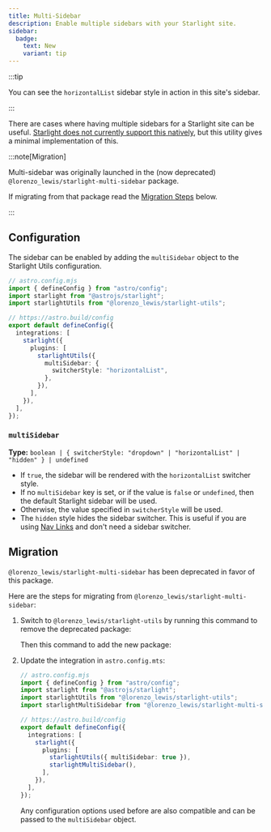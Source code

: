 ```yaml
---
title: Multi-Sidebar
description: Enable multiple sidebars with your Starlight site.
sidebar:
  badge:
    text: New
    variant: tip
---
```


:::tip

You can see the `horizontalList` sidebar style in action in this site's sidebar.

:::

There are cases where having multiple sidebars for a Starlight site can be useful. [Starlight does not currently support this natively](https://github.com/withastro/starlight/discussions/959), but this utility gives a minimal implementation of this.

:::note[Migration]

Multi-sidebar was originally launched in the (now deprecated) `@lorenzo_lewis/starlight-multi-sidebar` package.

If migrating from that package read the [Migration Steps](#migration) below.

:::

## Configuration

The sidebar can be enabled by adding the `multiSidebar` object to the Starlight Utils configuration.

```ts {12-14}
// astro.config.mjs
import { defineConfig } from "astro/config";
import starlight from "@astrojs/starlight";
import starlightUtils from "@lorenzo_lewis/starlight-utils";

// https://astro.build/config
export default defineConfig({
  integrations: [
    starlight({
      plugins: [
        starlightUtils({
          multiSidebar: {
            switcherStyle: "horizontalList",
          },
        }),
      ],
    }),
  ],
});
```

### `multiSidebar`

**Type:** `boolean | { switcherStyle: "dropdown" | "horizontalList" | "hidden" } | undefined`

- If `true`, the sidebar will be rendered with the `horizontalList` switcher style.
- If no `multiSidebar` key is set, or if the value is `false` or `undefined`, then the default Starlight sidebar will be used.
- Otherwise, the value specified in `switcherStyle` will be used.
- The `hidden` style hides the sidebar switcher. This is useful if you are using [Nav Links](/utilities/nav-links/) and don't need a sidebar switcher.

## Migration

`@lorenzo_lewis/starlight-multi-sidebar` has been deprecated in favor of this package.

Here are the steps for migrating from `@lorenzo_lewis/starlight-multi-sidebar`:


<Steps>

1. Switch to `@lorenzo_lewis/starlight-utils` by running this command to remove the deprecated package:

   <PackageManagers
     type="remove"
     pkg="@lorenzo_lewis/starlight-multi-sidebar"
   />

   Then this command to add the new package:

   <PackageManagers type="add" pkg="@lorenzo_lewis/starlight-utils" />

2. Update the integration in `astro.config.mts`:

   ```ts ins={4, 12} del={5, 13}
   // astro.config.mjs
   import { defineConfig } from "astro/config";
   import starlight from "@astrojs/starlight";
   import starlightUtils from "@lorenzo_lewis/starlight-utils";
   import starlightMultiSidebar from "@lorenzo_lewis/starlight-multi-sidebar";

   // https://astro.build/config
   export default defineConfig({
     integrations: [
       starlight({
         plugins: [
           starlightUtils({ multiSidebar: true }),
           starlightMultiSidebar(),
         ],
       }),
     ],
   });
   ```

   Any configuration options used before are also compatible and can be passed to the `multiSidebar` object.

</Steps>
